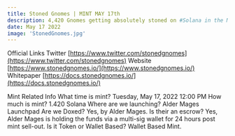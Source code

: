 ```yaml
---
title: Stoned Gnomes | MINT MAY 17th
description: 4,420 Gnomes getting absolutely stoned on #Solana in the Magical Garden! Launching May 17th. Doxed by @AlderMages and Launching with @AlderMages
date: May 17 2022
image: 'StonedGnomes.jpg'
---
```



Official Links
 Twitter
[https://www.twitter.com/stonedgnomes](https://www.twitter.com/stonedgnomes)
Website
[https://www.stonedgnomes.io/](https://www.stonedgnomes.io/)
 Whitepaper
[https://docs.stonedgnomes.io/](https://docs.stonedgnomes.io/)



Mint Related Info
What time is mint?
Tuesday, May 17, 2022 12:00 PM
How much is mint?
1.420 Solana
Where are we launching?
Alder Mages Launchpad
Are we Doxed?
Yes, by Alder Mages.
Is their an escrow?
Yes, Alder Mages is holding the funds via a multi-sig wallet for 24 hours post mint sell-out.
Is it Token or Wallet Based?
Wallet Based Mint.